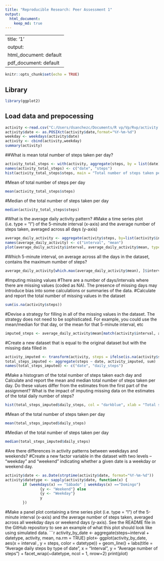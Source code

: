 ```yaml
---
title: "Reproducible Research: Peer Assessment 1"
output: 
  html_document:
    keep_md: true
---
```



---
title: '1'
output:
  html_document: default
  pdf_document: default
---

```r
knitr::opts_chunk$set(echo = TRUE)
```

## Library
```r
library(ggplot2)
```

## Load data and prepocessing
```r
activity <-read.csv("C:/Users/dsanchezc/Documents/R vp/Vp/Rvp/activity.csv")
activity$date <- as.POSIXct(activity$date,format="%Y-%m-%d")
weekday <- weekdays(activity$date)
activity <- cbind(activity,weekday)
summary(activity)
```

##What is mean total number of steps taken per day?
```r
activity_total_steps <- with(activity, aggregate(steps, by = list(date), FUN = sum, na.rm = TRUE))
names(activity_total_steps) <- c("date", "steps")
hist(activity_total_steps$steps, main = "Total number of steps taken per day", xlab = "Total steps taken per day", col = "darkblue", ylim = c(0,20), breaks = seq(0,25000, by=2500))
```
#Mean of total number of steps per day
```r
mean(activity_total_steps$steps)
```
#Median of the total number of steps taken per day
```r
median(activity_total_steps$steps)
```

#What is the average daily activity pattern?
#Make a time series plot (i.e. type = “l”) of the 5-minute interval (x-axis) and the average number of steps taken, averaged across all days (y-axis)
```r
average_daily_activity <- aggregate(activity$steps, by=list(activity$interval), FUN=mean, na.rm=TRUE)
names(average_daily_activity) <- c("interval", "mean")
plot(average_daily_activity$interval, average_daily_activity$mean, type = "l", col="darkblue", lwd = 2, xlab="Interval", ylab="Average number of steps", main="Average number of steps per intervals")
```
#Which 5-minute interval, on average across all the days in the dataset, contains the maximum number of steps?
```r
average_daily_activity[which.max(average_daily_activity$mean), ]$interval
```

#Imputing missing values
#There are a number of days/intervals where there are missing values (coded as NA). The presence of missing days may introduce bias into some calculations or summaries of the data.
#Calculate and report the total number of missing values in the dataset
```r
sum(is.na(activity$steps))
```
#Devise a strategy for filling in all of the missing values in the dataset. The strategy does not need to be sophisticated. For example, you could use the mean/median for that day, or the mean for that 5-minute interval, etc
```r
imputed_steps <- average_daily_activity$mean[match(activity$interval, average_daily_activity$interval)]
```
#Create a new dataset that is equal to the original dataset but with the missing data filled in
```r
activity_imputed <- transform(activity, steps = ifelse(is.na(activity$steps), yes = imputed_steps, no = activity$steps))
total_steps_imputed <- aggregate(steps ~ date, activity_imputed, sum)
names(total_steps_imputed) <- c("date", "daily_steps")
```
#Make a histogram of the total number of steps taken each day and Calculate and report the mean and median total number of steps taken per day. Do these values differ from the estimates from the first part of the assignment? What is the impact of imputing missing data on the estimates of the total daily number of steps?
```r
hist(total_steps_imputed$daily_steps, col = "darkblue", xlab = "Total steps per day", ylim = c(0,30), main = "Total number of steps taken each day", breaks = seq(0,25000,by=2500))
```
#Mean of the total number of steps taken per day
```r
mean(total_steps_imputed$daily_steps)
```
#Median of the total number of steps taken per day
```r
median(total_steps_imputed$daily_steps)
```
#Are there differences in activity patterns between weekdays and weekends?
#Create a new factor variable in the dataset with two levels – “weekday” and “weekend” indicating whether a given date is a weekday or weekend day.
```r
activity$date <- as.Date(strptime(activity$date, format="%Y-%m-%d"))
activity$datetype <- sapply(activity$date, function(x) {
        if (weekdays(x) == "Sábado" | weekdays(x) =="Domingo") 
                {y <- "Weekend"} else 
                {y <- "Weekday"}
                y
        })
```
#Make a panel plot containing a time series plot (i.e. type = “l”) of the 5-minute interval (x-axis) and the average number of steps taken, averaged across all weekday days or weekend days (y-axis). See the README file in the GitHub repository to see an example of what this plot should look like using simulated data.
```r
activity_by_date <- aggregate(steps~interval + datetype, activity, mean, na.rm = TRUE)
plot<- ggplot(activity_by_date, aes(x = interval , y = steps, color = datetype)) +
       geom_line() +
       labs(title = "Average daily steps by type of date", x = "Interval", y = "Average number of steps") +
       facet_wrap(~datetype, ncol = 1, nrow=2)
print(plot)
